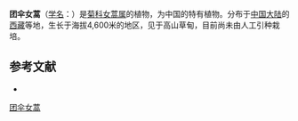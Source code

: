 {{Speciesbox
| name = 团伞女蒿
| status = 
| status_system = 
| image = 
| genus = Hippolytia
| species = glomerata
| authority = Shih
}}

'''团伞女蒿'''（[[学名|学名]]：{{lang|la|''Hippolytia glomerata''}}）是[[菊科|菊科]][[女蒿属|女蒿属]]的植物，为中国的特有植物。分布于[[中国大陆|中国大陆]]的[[西藏|西藏]]等地，生长于海拔4,600米的地区，见于高山草甸，目前尚未由人工引种栽培。

== 参考文献 ==
<div class="references-small">
* {{cite web| url =http://www.bioinfo.cn/db05/KmzwSpecies.php?action=view&id=4172| title =团伞女蒿| work =《中国高等植物数据库全库》| publisher =中国科学院微生物研究所| author =昆明植物研究所| accessdate =2009-02-25| deadurl =yes| archiveurl =https://web.archive.org/web/20160305095245/http://www.bioinfo.cn/db05/KmzwSpecies.php?action=view&id=4172| archivedate =2016-03-05}}
</div>
{{Taxonbar|from=Q10925632}}

[[Category:女蒿属|团伞女蒿]]


{{植物小作品}}